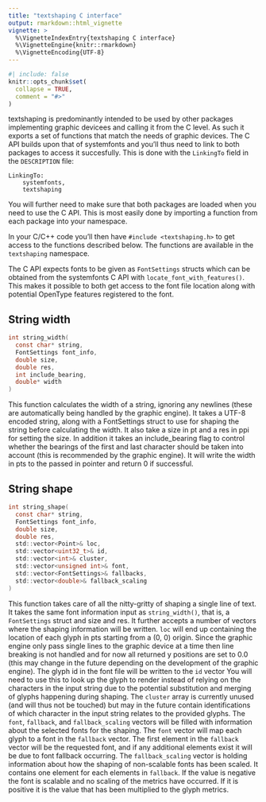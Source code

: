 ```yaml
---
title: "textshaping C interface"
output: rmarkdown::html_vignette
vignette: >
  %\VignetteIndexEntry{textshaping C interface}
  %\VignetteEngine{knitr::rmarkdown}
  %\VignetteEncoding{UTF-8}
---
```


```r
#| include: false
knitr::opts_chunk$set(
  collapse = TRUE,
  comment = "#>"
)
```

textshaping is predominantly intended to be used by other packages implementing
graphic devicees and calling it from the C level. As such it exports a set of
functions that match the needs of graphic devices. The C API builds upon that of
systemfonts and you'll thus need to link to both packages to access it 
succesfully. This is done with the `LinkingTo` field in the `DESCRIPTION` file:

```
LinkingTo: 
    systemfonts,
    textshaping
```

You will further need to make sure that both packages are loaded when you need 
to use the C API. This is most easily done by importing a function from each 
package into your namespace.

In your C/C++ code you'll then have `#include <textshaping.h>` to get access to
the functions described below. The functions are available in the `textshaping`
namespace.

The C API expects fonts to be given as `FontSettings` structs which can be 
obtained from the systemfonts C API with `locate_font_with_features()`. This 
makes it possible to both get access to the font file location along with 
potential OpenType features registered to the font.

## String width
```C
int string_width(
  const char* string, 
  FontSettings font_info, 
  double size, 
  double res, 
  int include_bearing, 
  double* width
)
```

This function calculates the width of a string, ignoring any newlines (these are
automatically being handled by the graphic engine). It takes a UTF-8 encoded 
string, along with a FontSettings struct to use for shaping the string before
calculating the width. It also take a size in pt and a res in ppi for setting 
the size. In addition it takes an include_bearing flag to control whether the 
bearings of the first and last character should be taken into account (this is 
recommended by the graphic engine). It will write the width in pts to the passed 
in pointer and return 0 if successful.

## String shape
```C
int string_shape(
  const char* string, 
  FontSettings font_info,
  double size, 
  double res, 
  std::vector<Point>& loc,
  std::vector<uint32_t>& id, 
  std::vector<int>& cluster,
  std::vector<unsigned int>& font, 
  std::vector<FontSettings>& fallbacks,
  std::vector<double>& fallback_scaling
)
```

This function takes care of all the nitty-gritty of shaping a single line of 
text. It takes the same font information input as `string_width()`, that is,
a `FontSettings` struct and size and res. It further accepts a number of vectors 
where the shaping information will be written. `loc` will end up
containing the location of each glyph in pts starting from a (0, 0) origin. 
Since the graphic engine only pass single lines to the graphic device at a time 
then line breaking is not handled and for now all returned y positions are set 
to 0.0 (this may change in the future depending on the development of the 
graphic engine). The glyph id in the font file will be written to the `id` 
vector You will need to use this to look up the glyph to render instead of 
relying on the characters in the input string due to the potential substitution 
and merging of glyphs happening during shaping. The `cluster` array is currently 
unused (and will thus not be touched) but may in the future contain 
identifications of which character in the input string relates to the provided 
glyphs. The `font`, `fallback`, and `fallback_scaling` vectors will be filled 
with information about the selected fonts for the shaping. The `font` vector 
will map each glyph to a font in the `fallback` vector. The first element in the
`fallback` vector will be the requested font, and if any additional elements 
exist it will be due to font fallback occurring. The `fallback_scaling` vector 
is holding information about how the shaping of non-scalable fonts has been 
scaled. It contains one element for each elements in `fallback`. If the value is
negative the font is scalable and no scaling of the metrics have occurred. If it
is positive it is the value that has been multiplied to the glyph metrics.

